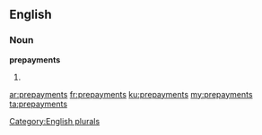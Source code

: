 ==English==

===Noun===
'''prepayments'''

# {{plural of|prepayment}}

[[Category:English plurals]]

[[ar:prepayments]]
[[fr:prepayments]]
[[ku:prepayments]]
[[my:prepayments]]
[[ta:prepayments]]